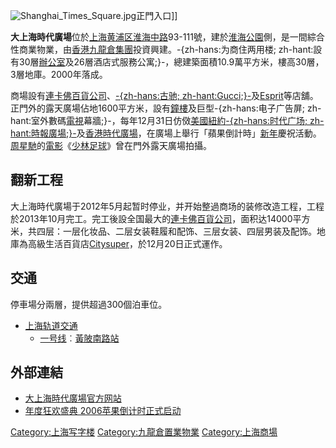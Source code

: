 [[File:Shanghai_Times_Square.jpg|thumb]]正門入口]]

'''大上海時代廣場'''位於[[上海|上海]][[黄浦区|黄浦区]][[淮海中路|淮海中路]]93-111號，建於[[淮海公園|淮海公園]]側，是一間綜合性商業物業，由[[香港|香港]][[九龍倉集團|九龍倉集團]]投資興建。-{zh-hans:为商住两用楼; zh-hant:設有30層[[辦公室|辦公室]]及26層酒店式服務公寓;}-，總建築面積10.9萬平方米，樓高30層，3層地庫。2000年落成。

商場設有[[連卡佛|連卡佛]][[百貨公司|百貨公司]]、[[古驰|-{zh-hans:古驰; zh-hant:Gucci;}-]]及[[Esprit|Esprit]]等店舖。正門外的露天廣場佔地1600平方米，設有[[鐘樓|鐘樓]]及巨型-{zh-hans:电子广告屏; zh-hant:室外數碼[[電視|電視]]幕牆;}-，每年12月31日仿傚[[美國|美國]][[紐約|紐約]][[時報廣場|-{zh-hans:时代广场; zh-hant:時報廣場;}-]]及[[時代廣場_(香港)|香港時代廣場]]，在廣場上舉行「蘋果倒計時」[[新年|新年]]慶祝活動。[[周星馳|周星馳]]的[[電影|電影]]《[[少林足球|少林足球]]》曾在門外露天廣場拍攝。

==翻新工程==
大上海時代廣場于2012年5月起暂时停业，并开始整過商场的装修改造工程，工程於2013年10月完工。完工後設全国最大的[[連卡佛|連卡佛]][[百貨公司|百貨公司]]，面积达14000平方米，共四层：一层化妆品、二层女装鞋履和配饰、三层女装、四层男装及配饰。地庫為高級生活百貨店[[Citysuper|Citysuper]]，於12月20日正式運作。

==交通==
停車場分兩層，提供超過300個泊車位。
*[[上海轨道交通|上海轨道交通]]
**[[上海轨道交通一号线|一号线]]︰[[黃陂南路站|黃陂南路站]]

==外部連結==
* [http://www.shtimessquare.com/ 大上海時代廣場官方网站] {{Wayback|url=http://www.shtimessquare.com/ |date=20200928140123 }}
* [http://www.shtimessquare.com/shopping/main/preview/0512qidong.htm 年度狂欢盛典 2006苹果倒计时正式启动] {{Wayback|url=http://www.shtimessquare.com/shopping/main/preview/0512qidong.htm |date=20160304142835 }}

{{SH-stub}}

[[Category:上海写字楼|Category:上海写字楼]]
[[Category:九龍倉置業物業|Category:九龍倉置業物業]]
[[Category:上海商場|Category:上海商場]]